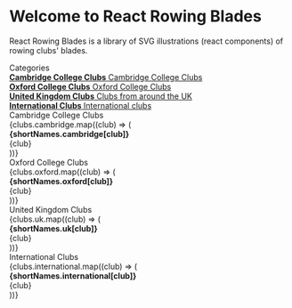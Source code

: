 
<Meta title="Example/Introduction" />

<style>{`
  .subheading {
    --mediumdark: '#999999';
    font-weight: 900;
    font-size: 13px;
    color: #999;
    letter-spacing: 6px;
    line-height: 24px;
    text-transform: uppercase;
    margin-bottom: 12px;
    margin-top: 40px;
  }

.link-list {
display: grid;
grid-template-columns: 1fr;
grid-template-rows: 1fr 1fr;
row-gap: 10px;
}

@media (min-width: 620px) {
.link-list {
row-gap: 20px;
column-gap: 20px;
grid-template-columns: 1fr 1fr;
}
}

@media all and (-ms-high-contrast:none) {
.link-list {
display: -ms-grid;
-ms-grid-columns: 1fr 1fr;
-ms-grid-rows: 1fr 1fr;
}
}

.link-item {
display: block;
padding: 20px 30px 20px 15px;
border: 1px solid #00000010;
border-radius: 5px;
transition: background 150ms ease-out, border 150ms ease-out, transform 150ms ease-out;
color: #333333;
display: flex;
align-items: flex-start;
}

.link-item:hover {
border-color: #1EA7FD50;
transform: translate3d(0, -3px, 0);
box-shadow: rgba(0, 0, 0, 0.08) 0 3px 10px 0;
}

.link-item:active {
border-color: #1EA7FD;
transform: translate3d(0, 0, 0);
}

.link-item strong {
font-weight: 700;
display: block;
margin-bottom: 2px;
}

.link-item svg {
height: 64px;
width: 64px;
margin-right: 15px;
flex: none;
}

.link-item span {
font-size: 14px;
line-height: 20px;
}
`}</style>

# Welcome to React Rowing Blades

React Rowing Blades is a library of SVG illustrations (react components) of rowing clubs' blades.

<div class="subheading">Categories</div>

<div class="link-list">
  <a href="#cambridge-college">
    <div class="link-item">
      <Blade club="emm" />
      <span>
        <strong>Cambridge College Clubs</strong>
        Cambridge College Clubs
      </span>
    </div>
  </a>
  <a href="#oxford-college">
    <div class="link-item">
      <Blade club="oro" />
      <span>
        <strong>Oxford College Clubs</strong>
        Oxford College Clubs
      </span>
    </div>
  </a>
  <a href="#united-kingdom">
    <div class="link-item">
      <Blade club="dur" />
      <span>
        <strong>United Kingdom Clubs</strong>
        Clubs from around the UK
      </span>
    </div>
  </a>
  <a href="#international">
    <div class="link-item">
      <Blade club="gbr" />
      <span>
        <strong>International Clubs</strong>
        International clubs
      </span>
    </div>
  </a>
</div>

<div class="subheading" id="cambridge-college">
  Cambridge College Clubs
</div>

<div>
  {clubs.cambridge.map((club) => (
    <div key={club}>
      <div>
        <strong>{shortNames.cambridge[club]}</strong>
      </div>
      <div>{club}</div>
      <Blade club={club} size={100} />
    </div>
  ))}
</div>

<div class="subheading" id="oxford-college">
  Oxford College Clubs
</div>

<div>
  {clubs.oxford.map((club) => (
    <div key={club}>
      <div>
        <strong>{shortNames.oxford[club]}</strong>
      </div>
      <div>{club}</div>
      <Blade club={club} size={100} />
    </div>
  ))}
</div>

<div class="subheading" id="united-kingdom">
  United Kingdom Clubs
</div>

<div>
  {clubs.uk.map((club) => (
    <div key={club}>
      <div>
        <strong>{shortNames.uk[club]}</strong>
      </div>
      <div>{club}</div>
      <Blade club={club} size={100} />
    </div>
  ))}
</div>

<div class="subheading" id="international">
  International Clubs
</div>

<div>
  {clubs.international.map((club) => (
    <div key={club}>
      <div>
        <strong>{shortNames.international[club]}</strong>
      </div>
      <div>{club}</div>
      <Blade club={club} size={100} />
    </div>
  ))}
</div>
